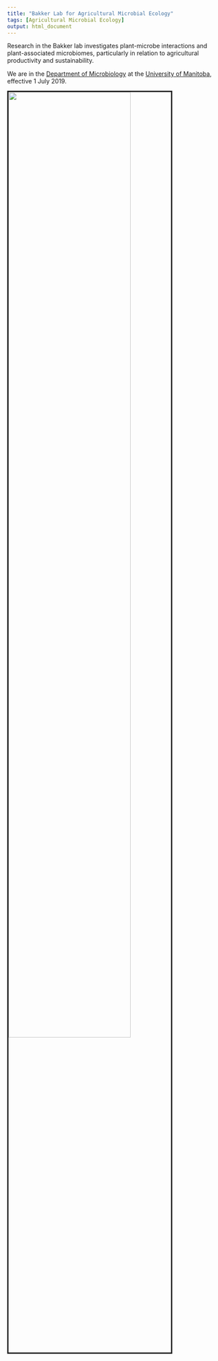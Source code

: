 ```yaml
---
title: "Bakker Lab for Agricultural Microbial Ecology"
tags: [Agricultural Microbial Ecology]
output: html_document
---
```


Research in the Bakker lab investigates plant-microbe interactions and plant-associated microbiomes, particularly in relation to agricultural productivity and sustainability.  
  
We are in the [Department of Microbiology](http://www.sci.umanitoba.ca/micro/){target="_blank"} at the [University of Manitoba](https://umanitoba.ca/){target="_blank"}, effective 1 July 2019.
  
<img src="media/Fusarium_WheatSeed_viaNCAUR.png" style="width:75%; border:3px solid; margin-right: 20px" align="left">  

